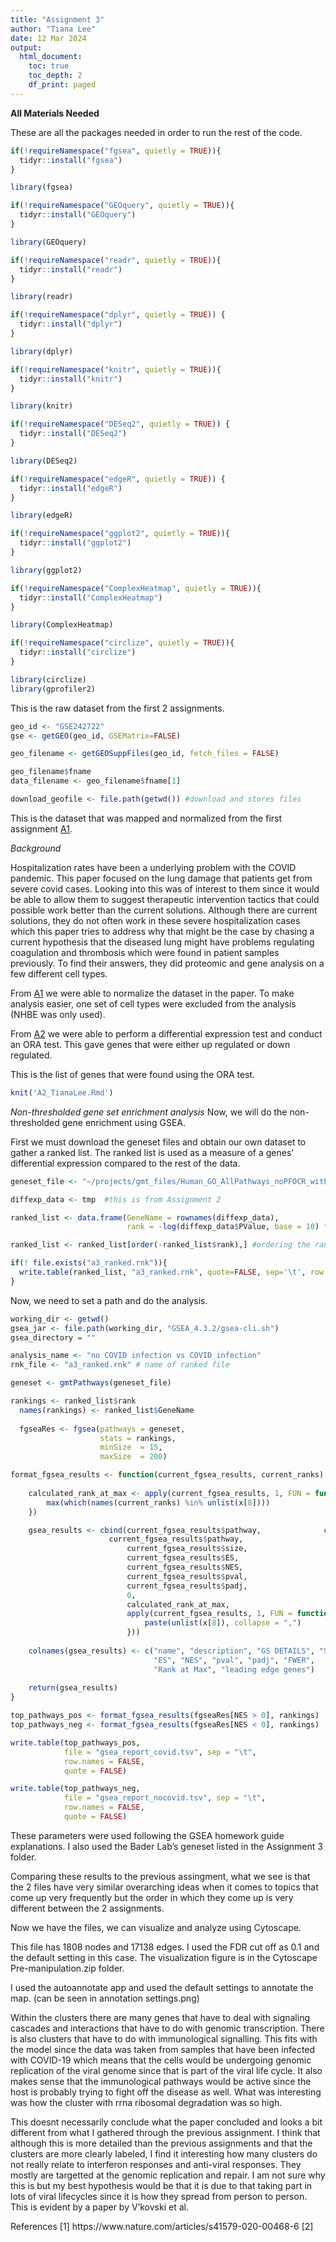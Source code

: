 ```yaml
---
title: "Assignment 3"
author: "Tiana Lee"
date: 12 Mar 2024
output:
  html_document:
    toc: true
    toc_depth: 2
    df_print: paged
---
```

**All Materials Needed**

These are all the packages needed in order to run the rest of the code. 
```r
if(!requireNamespace("fgsea", quietly = TRUE)){
  tidyr::install("fgsea")
}

library(fgsea)

if(!requireNamespace("GEOquery", quietly = TRUE)){
  tidyr::install("GEOquery")
}

library(GEOquery)

if(!requireNamespace("readr", quietly = TRUE)){
  tidyr::install("readr")
}

library(readr)

if(!requireNamespace("dplyr", quietly = TRUE)) {
  tidyr::install("dplyr")
}

library(dplyr)

if(!requireNamespace("knitr", quietly = TRUE)){
  tidyr::install("knitr")
}

library(knitr)

if(!requireNamespace("DESeq2", quietly = TRUE)) {
  tidyr::install("DESeq2")
}

library(DESeq2)

if(!requireNamespace("edgeR", quietly = TRUE)) {
  tidyr::install("edgeR")
}

library(edgeR)

if(!requireNamespace("ggplot2", quietly = TRUE)){
  tidyr::install("ggplot2")
}

library(ggplot2)

if(!requireNamespace("ComplexHeatmap", quietly = TRUE)){
  tidyr::install("ComplexHeatmap")
}

library(ComplexHeatmap)

if(!requireNamespace("circlize", quietly = TRUE)){
  tidyr::install("circlize")
}

library(circlize)
library(gprofiler2)
```

This is the raw dataset from the first 2 assignments. 

```r

geo_id <- "GSE242722"
gse <- getGEO(geo_id, GSEMatrix=FALSE)

geo_filename <- getGEOSuppFiles(geo_id, fetch_files = FALSE)

geo_filename$fname
data_filename <- geo_filename$fname[1]

download_geofile <- file.path(getwd()) #download and stores files

```

This is the dataset that was mapped and normalized from the first assignment [A1](https://github.com/bcb420-2024/Tiana_Lee/blob/main/A1_TianaLee.html). 

*Background*

Hospitalization rates have been a underlying problem with the COVID pandemic. This paper focused on the lung damage that patients get from severe covid cases. Looking into this was of interest to them since it would be able to allow them to suggest therapeutic intervention tactics that could possible work better than the current solutions. Although there are current solutions, they do not often work in these severe hospitalization cases which this paper tries to address why that might be the case by chasing a current hypothesis that the diseased lung might have problems regulating coagulation and thrombosis which were found in patient samples previously. To find their answers, they did proteomic and gene analysis on a few different cell types.

From [A1](https://github.com/bcb420-2024/Tiana_Lee/blob/main/A1_TianaLee.html) we were able to normalize the dataset in the paper. To make analysis easier, one set of cell types were excluded from the analysis (NHBE was only used).

From [A2](https://github.com/bcb420-2024/Tiana_Lee/blob/main/Assignment%202/A2_TianaLee.Rmd) we were able to perform a differential expression test and conduct an ORA test. This gave genes that were either up regulated or down regulated.

This is the list of genes that were found using the ORA test.
```r
knit('A2_TianaLee.Rmd')
```

*Non-thresholded gene set enrichment analysis*
Now, we will do the non-thresholded gene enrichment using GSEA.

First we must download the geneset files and obtain our own dataset to gather a ranked list. The ranked list is used as a measure of a genes' differential expression compared to the rest of the data.
```r
geneset_file <- "~/projects/gmt_files/Human_GO_AllPathways_noPFOCR_with_GO_iea_March_01_2024_symbol.gmt"

diffexp_data <- tmp  #this is from Assignment 2

ranked_list <- data.frame(GeneName = rownames(diffexp_data), 
                          rank = -log(diffexp_data$PValue, base = 10) * sign(diffexp_data$logFC))

ranked_list <- ranked_list[order(-ranked_list$rank),] #ordering the ranked list

if(! file.exists("a3_ranked.rnk")){
  write.table(ranked_list, "a3_ranked.rnk", quote=FALSE, sep='\t', row.names = FALSE)
}
```

Now, we need to set a path and do the analysis. 
```r
working_dir <- getwd() 
gsea_jar <- file.path(working_dir, "GSEA_4.3.2/gsea-cli.sh")
gsea_directory = ""

analysis_name <- "no COVID infection vs COVID infection" 
rnk_file <- "a3_ranked.rnk" # name of ranked file

geneset <- gmtPathways(geneset_file)

rankings <- ranked_list$rank
  names(rankings) <- ranked_list$GeneName
  
  fgseaRes <- fgsea(pathways = geneset, 
                    stats = rankings, 
                    minSize  = 15,
                    maxSize  = 200)

format_fgsea_results <- function(current_fgsea_results, current_ranks) {
  
    calculated_rank_at_max <- apply(current_fgsea_results, 1, FUN = function(x) { 
        max(which(names(current_ranks) %in% unlist(x[8])))
    })

    gsea_results <- cbind(current_fgsea_results$pathway,              current_fgsea_results$pathway,
                      current_fgsea_results$pathway,
                          current_fgsea_results$size,
                          current_fgsea_results$ES,
                          current_fgsea_results$NES,
                          current_fgsea_results$pval,
                          current_fgsea_results$padj,
                          0,
                          calculated_rank_at_max,
                          apply(current_fgsea_results, 1, FUN = function(x) {
                              paste(unlist(x[8]), collapse = ",")
                          })) 
    
    colnames(gsea_results) <- c("name", "description", "GS DETAILS", "SIZE", 
                                "ES", "NES", "pval", "padj", "FWER", 
                                "Rank at Max", "leading edge genes")
    
    return(gsea_results)
}

top_pathways_pos <- format_fgsea_results(fgseaRes[NES > 0], rankings)
top_pathways_neg <- format_fgsea_results(fgseaRes[NES < 0], rankings)

write.table(top_pathways_pos, 
            file = "gsea_report_covid.tsv", sep = "\t", 
            row.names = FALSE,
            quote = FALSE)

write.table(top_pathways_neg, 
            file = "gsea_report_nocovid.tsv", sep = "\t", 
            row.names = FALSE,
            quote = FALSE)

```
These parameters were used following the GSEA homework guide explanations. I also used the Bader Lab's geneset listed in the Assignment 3 folder. 

Comparing these results to the previous assingment, what we see is that the 2 files have very similar overarching ideas when it comes to topics that come up very frequently but the order in which they come up is very different between the 2 assignments. 

Now we have the files, we can visualize and analyze using Cytoscape.

This file has 1808 nodes and 17138 edges. I used the FDR cut off as 0.1 and the default setting in this case. The visualization figure is in the Cytoscape Pre-manipulation.zip folder. 

I used the autoannotate app and used the default settings to annotate the map. (can be seen in annotation settings.png)

Within the clusters there are many genes that have to deal with signaling cascades and interactions that have to do with genomic transcription. There is also clusters that have to do with immunological signalling. This fits with the model since the data was taken from samples that have been infected with COVID-19 which means that the cells would be undergoing genomic replication of the viral genome since that is part of the viral life cycle. It also makes sense that the immunological pathways would be active since the host is probably trying to fight off the disease as well. What was interesting was how the cluster with rrna ribosomal degradation was so high. 

This doesnt necessarily conclude what the paper concluded and looks a bit different from what I gathered through the previous assignment. I think that although this is more detailed than the previous assignments and that the clusters are more clearly labeled, I find it interesting how many clusters do not really relate to interferon responses and anti-viral responses. They mostly are targetted at the genomic replication and repair. I am not sure why this is but my best hypothesis would be that it is due to that taking part in lots of viral lifecycles since it is how they spread from person to person. This is evident by a paper by V’kovski et al. 

References 
[1] https://www.nature.com/articles/s41579-020-00468-6
[2] 